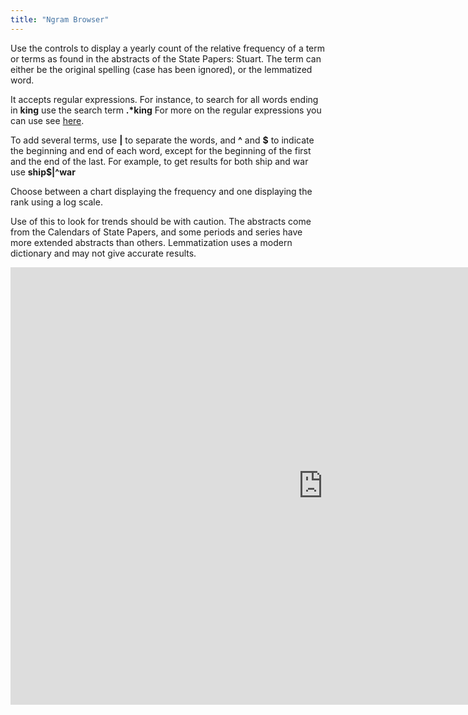 ```yaml
---
title: "Ngram Browser"
---
```


Use the controls to display a yearly count of the relative frequency of a term or terms as found in the abstracts of the State Papers: Stuart. The term can either be the original spelling (case has been ignored), or the lemmatized word.

It accepts regular expressions. For instance, to search for all words ending in **king** use the search term **.\*king** For more on the regular expressions you can use see [here](https://stringr.tidyverse.org/articles/regular-expressions.html).

To add several terms, use **\|** to separate the words, and **\^** and **\$** to indicate the beginning and end of each word, except for the beginning of the first and the end of the last. For example, to get results for both ship and war use **ship\$\|\^war**

Choose between a chart displaying the frequency and one displaying the rank using a log scale.

Use of this to look for trends should be with caution. The abstracts come from the Calendars of State Papers, and some periods and series have more extended abstracts than others. Lemmatization uses a modern dictionary and may not give accurate results.

<iframe src="https://networkingarchives.shinyapps.io/stuart_ngram_browser" width="1000px" height="700px" frameBorder="0">

</iframe>
